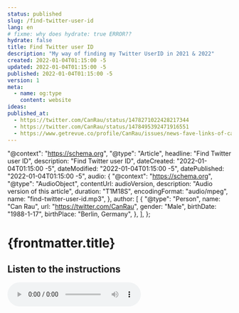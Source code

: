 ```yaml
---
status: published
slug: /find-twitter-user-id
lang: en
# fixme: why does hydrate: true ERROR??
hydrate: false
title: Find Twitter user ID
description: "My way of finding my Twitter UserID in 2021 & 2022"
created: 2022-01-04T01:15:00 -5
updated: 2022-01-04T01:15:00 -5
published: 2022-01-04T01:15:00 -5
version: 1
meta:
  - name: og:type
    content: website
ideas:
published_at:
  - https://twitter.com/CanRau/status/1478271022428217344
  - https://twitter.com/CanRau/status/1478495392471916551
  - https://www.getrevue.co/profile/CanRau/issues/news-fave-links-of-canrau-issue-4-971491
---
```



  "@context": "https://schema.org",
  "@type": "Article",
  headline: "Find Twitter user ID",
  description: "Find Twitter user ID",
  dateCreated: "2022-01-04T01:15:00 -5",
  dateModified: "2022-01-04T01:15:00 -5",
  datePublished: "2022-01-04T01:15:00 -5",
  audio: {
    "@context": "https://schema.org",
    "@type": "AudioObject",
    contentUrl: audioVersion,
    description: "Audio version of this article",
    duration: "T1M18S",
    encodingFormat: "audio/mpeg",
    name: "find-twitter-user-id.mp3",
  },
  author: [
    {
      "@type": "Person",
      name: "Can Rau",
      url: "https://twitter.com/CanRau",
      gender: "Male",
      birthDate: "1988-1-17",
      birthPlace: "Berlin, Germany",
    },
  ],
};

# {frontmatter.title}

## Listen to the instructions

<audio controls src={audioVersion} />

## Using a desktop browser

1. Go to your [private messages](https://twitter.com/messages/) in Twitter
   `https://twitter.com/messages/`
2. Click on a few chats and compare the IDs in the URL
   `https://twitter.com/messages/id1-id2`
3. Identify which ID stays the same
4. Congrats, this is your personal Twitter User ID 🥳

## Why?

I've stumbled upon this cool link on the website https://danestves.com by [@danestves](https://twitter.com/danestves) which opens a private chat on Twitter with the specified `recipient` in this case Daniel of course.

As I like the idea of using deep-links like this or direct share URLs which don't require JavaScript I decided to add it to my page.

Only problem was that I didn't know my Twitter User ID 😳 and all tutorials I've found wouldn't work anymore because of design changes in the Twitter frontend.

Alternatives were trusting a website with my data (I know it's public but anyway) or using the Twitter API myself, which I haven't started using yet 😅

You can try it out using **PM via Twitter** link right below this post. 💬
